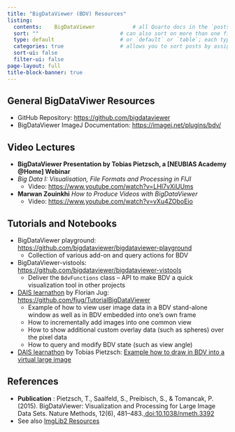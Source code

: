 ```yaml
---
title: "BigDataViewer (BDV) Resources"
listing:
  contents:    BigDataViewer            # all Quarto docs in the `posts` directory will be included on your listing page
  sort: ""                          # can also sort on more than one field
  type: default                     # or `default` or `table`; each type has its own set of yaml options to include
  categories: true                  # allows you to sort posts by assigned categories
  sort-ui: false
  filter-ui: false
page-layout: full
title-block-banner: true
---
```

## General BigDataViwer Resources
  - GitHub Repository: [https://github.com/bigdataviewer](https://github.com/bigdataviewer)
  - BigDataViewer ImageJ Documentation: [https://imagej.net/plugins/bdv/](https://imagej.net/plugins/bdv/)

## Video Lectures

- **BigDataViewer Presentation by Tobias Pietzsch, a [NEUBIAS Academy @Home] Webinar**
- *Big Data I: Visualisation, File Formats and Processing in FIJI* 
  - Video: [https://www.youtube.com/watch?v=LHI7vXiUUms](https://www.youtube.com/watch?v=LHI7vXiUUms)

- **Marwan Zouinkhi** *How to Produce Videos with BigDataViewer*   
  - Video: [https://www.youtube.com/watch?v=vXu4ZOboEio](https://www.youtube.com/watch?v=vXu4ZOboEio)

## Tutorials and Notebooks

- BigDataViewer playground: [https://github.com/bigdataviewer/bigdataviewer-playground](https://github.com/bigdataviewer/bigdataviewer-playground)
  - Collection of various add-on and query actions for BDV
- BigDataViewer-vistools: [https://github.com/bigdataviewer/bigdataviewer-vistools](https://github.com/bigdataviewer/bigdataviewer-vistools)
  - Deliver the `BdvFunctions` class -- API to make BDV a quick visualization tool in other projects
- [DAIS learnathon](https://imagej.net/events/learnathon-2017) by Florian Jug: [https://github.com/fjug/TutorialBigDataViewer](https://github.com/fjug/TutorialBigDataViewer)
  - Example of how to view user image data in a BDV stand-alone window as well as in BDV embedded into one's own frame
  - How to incrementally add images into one common view
  - How to show additional custom overlay data (such as spheres) over the pixel data
  - How to query and modify BDV state (such as view angle)
- [DAIS learnathon](https://imagej.net/events/learnathon-2017) by Tobias Pietzsch: [Example how to draw in BDV into a virtual large image](https://github.com/imglib/imglib2-cache-examples/blob/04ac593db9fcd6391df7a6e845b7b65901d45e99/src/main/java/net/imglib2/cache/example01/Example01.java)

## References 
 - **Publication** : Pietzsch, T., Saalfeld, S., Preibisch, S., & Tomancak, P. (2015). BigDataViewer: Visualization and Processing for Large Image Data Sets. Nature Methods, 12(6), 481–483.,[doi:10.1038/nmeth.3392](https://doi:10.1038/nmeth.3392)
- See also [ImgLib2 Resources](link_list_ImgLib2.md)
